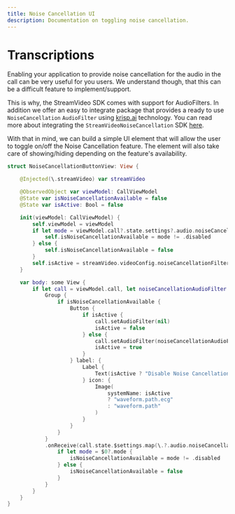 ```yaml
---
title: Noise Cancellation UI
description: Documentation on toggling noise cancellation.
---
```


# Transcriptions

Enabling your application to provide noise cancellation for the audio in the call can be very useful for you users. We understand though, that this can be a difficult feature to implement/support.

This is why, the StreamVideo SDK comes with support for AudioFilters. In addition we offer an easy to integrate package that provides a ready to use `NoiseCancellation` `AudioFilter` using [krisp.ai](https://krisp.ai) technology. You can read more about integrating the `StreamVideoNoiseCancellation` SDK [here](../../guides/noise-cancellation).

With that in mind, we can build a simple UI element that will allow the user to toggle on/off the Noise Cancellation feature. The element will also take care of showing/hiding depending on the feature's availability.

```swift
struct NoiseCancellationButtonView: View {

    @Injected(\.streamVideo) var streamVideo

    @ObservedObject var viewModel: CallViewModel
    @State var isNoiseCancellationAvailable = false
    @State var isActive: Bool = false

    init(viewModel: CallViewModel) {
        self.viewModel = viewModel
        if let mode = viewModel.call?.state.settings?.audio.noiseCancellation?.mode {
            self.isNoiseCancellationAvailable = mode != .disabled
        } else {
            self.isNoiseCancellationAvailable = false
        }
        self.isActive = streamVideo.videoConfig.noiseCancellationFilter?.id == streamVideo.videoConfig.audioProcessingModule.activeAudioFilterId
    }

    var body: some View {
        if let call = viewModel.call, let noiseCancellationAudioFilter = streamVideo.videoConfig.noiseCancellationFilter {
            Group {
                if isNoiseCancellationAvailable {
                    Button {
                        if isActive {
                            call.setAudioFilter(nil)
                            isActive = false
                        } else {
                            call.setAudioFilter(noiseCancellationAudioFilter)
                            isActive = true
                        }
                    } label: {
                        Label {
                            Text(isActive ? "Disable Noise Cancellation" : "Noise Cancellation")
                        } icon: {
                            Image(
                                systemName: isActive
                                ? "waveform.path.ecg"
                                : "waveform.path"
                            )
                        }
                    }
                }
            }
            .onReceive(call.state.$settings.map(\.?.audio.noiseCancellation)) {
                if let mode = $0?.mode {
                    isNoiseCancellationAvailable = mode != .disabled
                } else {
                    isNoiseCancellationAvailable = false
                }
            }
        }
    }
}
```